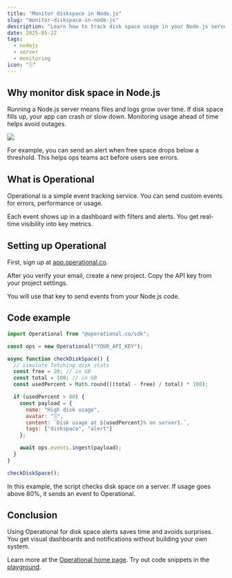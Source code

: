 ```yaml
---
title: "Monitor diskspace in Node.js"
slug: "monitor-diskspace-in-node-js"
description: "Learn how to track disk space usage in your Node.js server using Operational's event tracking."
date: 2025-05-22
tags:
  - nodejs
  - server
  - monitoring
icon: "🗄️"
---
```


## Why monitor disk space in Node.js

Running a Node.js server means files and logs grow over time.
If disk space fills up, your app can crash or slow down.
Monitoring usage ahead of time helps avoid outages.

![](https://operational.co/images/pitch/ops_insitu.jpg)

For example, you can send an alert when free space drops below a threshold.
This helps ops teams act before users see errors.

## What is Operational

Operational is a simple event tracking service.
You can send custom events for errors, performance or usage.

Each event shows up in a dashboard with filters and alerts.
You get real-time visibility into key metrics.

## Setting up Operational

First, sign up at [app.operational.co](https://app.operational.co).

After you verify your email, create a new project.
Copy the API key from your project settings.

You will use that key to send events from your Node.js code.

## Code example

```javascript
import Operational from "@operational.co/sdk";

const ops = new Operational("YOUR_API_KEY");

async function checkDiskSpace() {
  // simulate fetching disk stats
  const free = 20; // in GB
  const total = 100; // in GB
  const usedPercent = Math.round(((total - free) / total) * 100);

  if (usedPercent > 80) {
    const payload = {
      name: "High disk usage",
      avatar: "🗄️",
      content: `Disk usage at ${usedPercent}% on server1.`,
      tags: ["diskspace", "alert"]
    };

    await ops.events.ingest(payload);
  }
}

checkDiskSpace();
```

In this example, the script checks disk space on a server.
If usage goes above 80%, it sends an event to Operational.

## Conclusion

Using Operational for disk space alerts saves time and avoids surprises.
You get visual dashboards and notifications without building your own system.

Learn more at the [Operational home page](https://operational.co).
Try out code snippets in the [playground](https://operational.co/playground).
